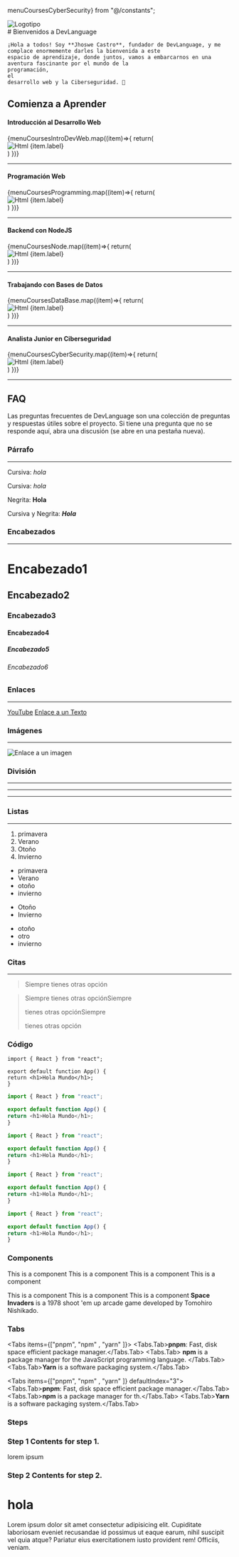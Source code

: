 menuCoursesCyberSecurity} from
"@/constants";



<div className="text-center mt-10">

  <div className="flex justify-center">
    <Image className="-mt-5" alt="Logotipo" src='/assets/logotipo.png' width={400} height={400} />
  </div>

  <div className="-mt-16">
    # Bienvenidos a DevLanguage

    ¡Hola a todos! Soy **Jhoswe Castro**, fundador de DevLanguage, y me complace enormemente darles la bienvenida a este
    espacio de aprendizaje, donde juntos, vamos a embarcarnos en una aventura fascinante por el mundo de la
    programación,
    el
    desarrollo web y la Ciberseguridad. 🚀
  </div>

  <div className="my-10">
    <Cards className="!grid-cols-2 !grid-rows-2">
      <Card className="flex justify-center border dark:hover:text-black " title="Empieza ahora →"
        href="/docs/guide/built-ins/callout" />
      <Card className="flex justify-center border duration-300 ease-in-out" title="Vamos a practicar →"
        href="/docs/guide/built-ins/tabs" />
    </Cards>
  </div>

  ## Comienza a Aprender

  <h4 className="mt-10 mb-5 flex justify-start font-semibold">Introducción al Desarrollo Web</h4>

  <div>
    <Cards className="!grid-cols-4">
      {menuCoursesIntroDevWeb.map((item)=>{
      return(
      <div
        className="border flex justify-center flex-col items-center hover:scale-105 hover:border-[#39b5ff] duration-300 ease-in-out relative m-5">
        <Image className="p-5 pb-20" alt="Html" src={item.imgURL} width={150} height={150} />
        <Link href={item.route}
          className="border bottom-5 absolute w-[200px] p-1 -rotate-3 hover:border-[#39b5ff] bg-[#fff] text-[#000] hover:bg-[#39b5ff]  font-semibold">
        {item.label}
        </Link>
      </div>
      )
      })}
    </Cards>
  </div>

  ---

  <h4 className="my-5 flex justify-start font-semibold">Programación Web</h4>

  <div>
    <Cards className="!grid-cols-4">
      {menuCoursesProgramming.map((item)=>{
      return(
      <div
        className="border flex justify-center flex-col items-center hover:scale-105 hover:border-[#39b5ff] duration-300 ease-in-out relative m-5">
        <Image className="p-5 pb-20" alt="Html" src={item.imgURL} width={150} height={150} />
        <Link href={item.route}
          className="border bottom-5 absolute w-[200px] p-1 -rotate-3 hover:border-[#39b5ff] bg-[#000] text-[#fff] hover:bg-[#39b5ff]  font-semibold">
        {item.label}
        </Link>
      </div>
      )
      })}
    </Cards>
  </div>

  ---

  <h4 className="my-5 flex justify-start font-semibold">Backend con NodeJS</h4>

  <div>
    <Cards className="!grid-cols-4">
      {menuCoursesNode.map((item)=>{
      return(
      <div
        className="border flex justify-center flex-col items-center hover:scale-105 hover:border-[#39b5ff] duration-300 ease-in-out relative m-5">
        <Image className="p-5 pb-20" alt="Html" src={item.imgURL} width={150} height={150} />
        <Link href={item.route}
          className="border bottom-5 absolute w-[200px] p-1 -rotate-3 hover:border-[#39b5ff] bg-[#fff] text-[#000] hover:bg-[#39b5ff]  font-semibold">
        {item.label}
        </Link>
      </div>
      )
      })}
    </Cards>
  </div>

  ---

  <h4 className="my-5 flex justify-start font-semibold">Trabajando con Bases de Datos</h4>

  <div>
    <Cards className="!grid-cols-4">
      {menuCoursesDataBase.map((item)=>{
      return(
      <div
        className="border flex justify-center flex-col items-center hover:scale-105 hover:border-[#39b5ff] duration-300 ease-in-out relative m-5">
        <Image className="p-5 pb-20" alt="Html" src={item.imgURL} width={150} height={150} />
        <Link href={item.route}
          className="border bottom-5 absolute w-[200px] p-1 -rotate-3 hover:border-[#39b5ff] bg-[#000] text-[#fff] hover:bg-[#39b5ff]  font-semibold">
        {item.label}
        </Link>
      </div>
      )
      })}
    </Cards>
  </div>

  ---

  <h4 className="my-5 flex justify-start font-semibold">Analista Junior en Ciberseguridad</h4>

  <div>
    <Cards className="!grid-cols-4">
      {menuCoursesCyberSecurity.map((item)=>{
      return(
      <div
        className="border flex justify-center flex-col items-center hover:scale-105 hover:border-[#39b5ff] duration-300 ease-in-out relative m-5">
        <Image className="p-5 pb-20" alt="Html" src={item.imgURL} width={150} height={150} />
        <Link href={item.route}
          className="border bottom-5 absolute w-[200px] p-1 -rotate-3 hover:border-[#39b5ff] bg-[#fff] text-[#000] hover:bg-[#39b5ff]  font-semibold">
        {item.label}
        </Link>
      </div>
      )
      })}
    </Cards>
  </div>

  ---

  ## FAQ

  <p className="my-10">Las preguntas frecuentes de DevLanguage son una colección de preguntas y respuestas útiles sobre
    el proyecto. Si
    tiene una
    pregunta que no se responde aquí, abra una discusión (se abre en una pestaña nueva).</p>



</div>



### Párrafo


---

Cursiva:
_hola_

Cursiva:
_hola_

Negrita:
**Hola**

Cursiva y Negrita: **_Hola_**

### Encabezados

---

# Encabezado1

## Encabezado2

### Encabezado3

#### Encabezado4

##### Encabezado5

###### Encabezado6

### Enlaces

---

[YouTube](https://youtube.com)
[Enlace a un Texto](#)

### Imágenes

---

![Enlace a un imagen](https://images.pexels.com/photos/3796788/pexels-photo-3796788.jpeg)

### División

---

---

---

### Listas

---

1. primavera
1. Verano
1. Otoño
1. Invierno

- primavera
- Verano
- otoño
- invierno

* Otoño
* Invierno
- otoño
- otro
- invierno

### Citas

---

> Siempre tienes otras opción

> Siempre tienes otras opciónSiempre
>
> tienes otras opciónSiempre
>
> tienes otras opción

### Código

```
import { React } from "react";

export default function App() {
return <h1>Hola Mundo</h1>;
}
```

```js
import { React } from "react";

export default function App() {
return <h1>Hola Mundo</h1>;
}
```

```js filename="demo.js"
import { React } from "react";

export default function App() {
return <h1>Hola Mundo</h1>;
}
```

```js filename="demo.js" copy
import { React } from "react";

export default function App() {
return <h1>Hola Mundo</h1>;
}
```

```js filename="demo.js" copy {3}
import { React } from "react";

export default function App() {
return <h1>Hola Mundo</h1>;
}
```

### Components

<Callout type="error">This is a component</Callout>
<Callout type="default">This is a component</Callout>
<Callout type="info">This is a component</Callout>
<Callout type="warning">This is a component</Callout>

<Callout type="string">This is a component</Callout>
<Callout type="ReactNode">This is a component</Callout>
<Callout emoji="" type="error">
  This is a component
</Callout>
<Callout emoji="👾">
  **Space Invaders** is a 1978 shoot 'em up arcade game developed by Tomohiro Nishikado.
</Callout>

### Tabs

<Tabs items={["pnpm", "npm" , "yarn" ]}>
  <Tabs.Tab>**pnpm**: Fast, disk space efficient package manager.</Tabs.Tab>
  <Tabs.Tab>
    **npm** is a package manager for the JavaScript programming language.
  </Tabs.Tab>
  <Tabs.Tab>**Yarn** is a software packaging system.</Tabs.Tab>
</Tabs>

<Tabs items={["pnpm", "npm" , "yarn" ]} defaultIndex="3">
  <Tabs.Tab>**pnpm**: Fast, disk space efficient package manager.</Tabs.Tab>
  <Tabs.Tab>**npm** is a package manager for th.</Tabs.Tab>
  <Tabs.Tab>**Yarn** is a software packaging system.</Tabs.Tab>
</Tabs>

### Steps

<Steps>

  ### Step 1 Contents for step 1.

  lorem ipsum

  ### Step 2 Contents for step 2.

</Steps>



<section></section>
<div></div>
<h1 className="bg-slate-500 p-5">hola</h1>
<p>Lorem ipsum dolor sit amet consectetur adipisicing elit. Cupiditate laboriosam eveniet recusandae id possimus ut
  eaque earum, nihil suscipit vel quia atque? Pariatur eius exercitationem iusto provident rem! Officiis, veniam.</p>